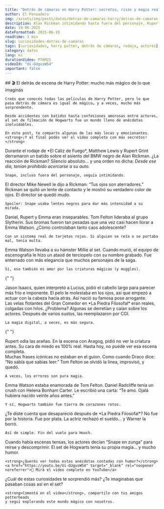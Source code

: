 ```yaml
---
title: "Detrás de cámaras en Harry Potter: secretos, risas y magia real en los sets"
author: El Pensadero
img: /assets/img/posts/datos/detras-de-camaras-harry/detras-de-camaras-harry.webp
description: Alan Rickman intimidando hasta fuera del personaje, Rupert Grint con fobia real a las arañas y hasta velas que cayeron del cielo... estas curiosidades del rodaje de Harry Potter te van a volar la capa.
date: 19-06-2025
dateFormatted: 2025-06-19
readtime: 3 min
slug: curiosidades-detras-de-camaras
tags: [curiosidades, harry potter, detrás de cámaras, rodaje, actores]
category: datos
lang: es
durationVideo: PT6M2S
videoId: "Ui-GUgusW54"
important: false
---
```



<Article>
  <Section>
    ## 🎬 El detrás de escena de Harry Potter: mucho más mágico de lo que imaginás

    Creés que conocés todas las películas de Harry Potter, pero lo que pasa detrás de cámara es igual de mágico… y a veces, mucho más sorprendente.

    Desde accidentes con batidos hasta confesiones amorosas entre actores, el set de filmación de Hogwarts fue un mundo lleno de anécdotas inolvidables.

    En este post, te comparto algunas de las más locas y emocionantes.
    <strong>¡Y al final podés ver el video completo con más secretos!</strong>

  </Section>

  <Section title="🧃 El día que Snape perdió la paciencia (sin decir una palabra)" imgAlt="Alan Rickman como Snape mirando serio">
    Durante el rodaje de *El Cáliz de Fuego*, Matthew Lewis y Rupert Grint derramaron un batido sobre el asiento del BMW negro de Alan Rickman.  
    ¿La reacción de Rickman?  
    Silencio absoluto… y una orden no dicha:  
    <em>Desde ese día, tenían prohibido acercarse a su auto.</em>

    Snape, incluso fuera del personaje, seguía intimidando.

  </Section>

  <Section title="👁️‍🗨️ La mirada que asustó al director">
    El director Mike Newell le dijo a Rickman: “Tus ojos son aterradores.”  
    Rickman se quitó un lente de contacto y le mostró su verdadero color de ojos.  
    El director se quedó mudo.

    Spoiler: Snape usaba lentes negros para dar más intensidad a su mirada.

  </Section>

  <Section title="🏫 Clanes reales dentro de Hogwarts">
    Daniel, Rupert y Emma eran inseparables.  
    Tom Felton lideraba al grupo Slytherin.  
    Sus bromas fueron tan pesadas que una vez casi hacen llorar a Emma Watson.  
    ¿Cómo controlaban tanto caos adolescente?

    Con un sistema real de tarjetas rojas. Si alguien se reía o se portaba mal, tenía multa.

  </Section>

  <Section title="🐹 El hámster con funeral de lujo">
    Emma Watson llevaba a su hámster Millie al set.  
    Cuando murió, el equipo de escenografía le hizo un ataúd de terciopelo con su nombre grabado.  
    Fue enterrado con más elegancia que muchos personajes de la saga.

    Sí, eso también es amor por las criaturas mágicas (y muggles).

  </Section>

{" "}

<Section title="💇‍♂️ Lucius Malfoy y su pelo icónico">
  Jason Isaacs, quien interpretó a Lucius, pidió el cabello largo para parecer
  más frío e imponente. El pelo le molestaba en los ojos, así que empezó a
  actuar con la cabeza hacia atrás. Así nació su famosa pose arrogante.
</Section>

  <Section title="🦉 Magia real vs magia digital">
    Las velas flotantes del Gran Comedor en *La Piedra Filosofal* eran reales, colgadas con hilos.  
    ¿Problema? Algunas se derretían y caían sobre los actores.  
    Después de varios sustos, las reemplazaron por CGI.

    La magia digital, a veces, es más segura.

  </Section>

{" "}

<Section title="🕷️ El terror de Rupert Grint… de verdad">
  Rupert odia las arañas. En la escena con Aragog, pidió no ver la criatura
  antes. Su cara de miedo es 100% real. Hasta hoy, no puede ver esa escena
  completa.
</Section>

  <Section title="🎭 Improvisaciones legendarias">
    Muchas frases icónicas no estaban en el guion.  
    Como cuando Draco dice: “No sabía que sabías leer.”  
    Tom Felton se olvidó la línea, improvisó, y quedó.

    A veces, los errores son pura magia.

  </Section>

  <Section title="💘 Crushes y amores ocultos">
    Emma Watson estaba enamorada de Tom Felton.  
    Daniel Radcliffe tenía un crush con Helena Bonham Carter.  
    Le escribió una carta: “Te amo. Ojalá hubiera nacido veinte años antes.”

    Y sí, Hogwarts también fue tierra de corazones rotos.

  </Section>

  <Section title="🧹 El adiós misterioso de la profesora Hooch">
    ¿Te diste cuenta que desapareció después de *La Piedra Filosofal*?  
    No fue por la historia. Fue por plata.  
    La actriz rechazó el sueldo… y Warner la borró.

    Así de simple. Fin del vuelo para Hooch.

  </Section>

  <Section title="😂 Código secreto: Snape en zunga">
    Cuando había escenas tensas, los actores decían “Snape en zunga” para reírse y descomprimir.  
    El set de Hogwarts tenía su propia magia… y mucho humor.

    <strong>¿Querés ver todas estas anécdotas contadas con humor?</strong>
    <a href="https://youtu.be/Ui-GUgusW54" target="_blank" rel="noopener noreferrer">🔗 Mirá el video completo en YouTube</a>

  </Section>

  <Section title="✨ Comentá tu favorita">
    ¿Cuál de estas curiosidades te sorprendió más?  
    ¿Te imaginabas que pasaban cosas así en el set?

    <strong>Comentá en el video</strong>, compartilo con tus amigos potterheads
    y seguí explorando este mundo mágico con nosotros.

  </Section>
</Article>
